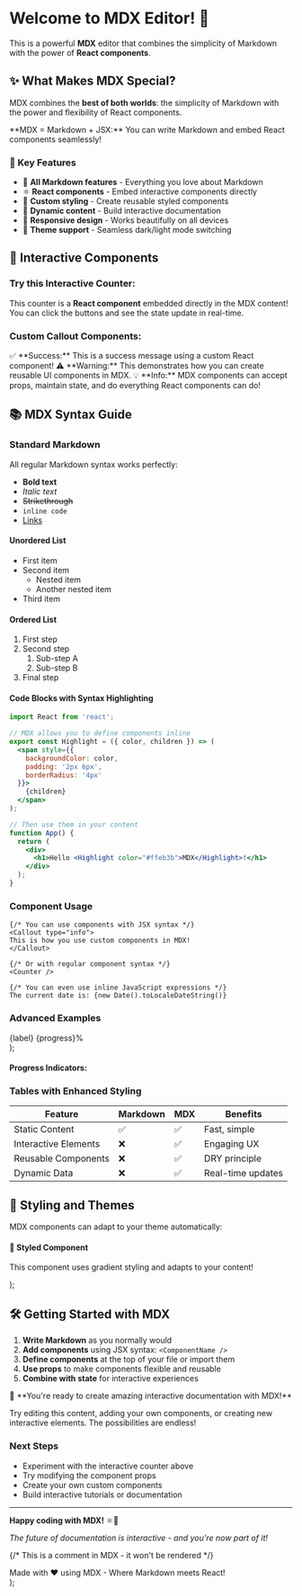 # Welcome to MDX Editor! 🚀

This is a powerful **MDX** editor that combines the simplicity of Markdown with the power of **React components**.


## ✨ What Makes MDX Special?

MDX combines the **best of both worlds**: the simplicity of Markdown with the power and flexibility of React components.

<Callout type="info">
**MDX = Markdown + JSX:** You can write Markdown and embed React components seamlessly!
</Callout>

### 🎯 Key Features

- 🚀 **All Markdown features** - Everything you love about Markdown
- ⚛️ **React components** - Embed interactive components directly  
- 🎨 **Custom styling** - Create reusable styled components
- 🔧 **Dynamic content** - Build interactive documentation
- 📱 **Responsive design** - Works beautifully on all devices
- 🌙 **Theme support** - Seamless dark/light mode switching

## 🧩 Interactive Components

### Try this Interactive Counter:

<Counter />

This counter is a **React component** embedded directly in the MDX content! You can click the buttons and see the state update in real-time.

### Custom Callout Components:

<Callout type="success">
✅ **Success:** This is a success message using a custom React component!
</Callout>

<Callout type="warning">
⚠️ **Warning:** This demonstrates how you can create reusable UI components in MDX.
</Callout>

<Callout type="info">
💡 **Info:** MDX components can accept props, maintain state, and do everything React components can do!
</Callout>

## 📚 MDX Syntax Guide

### Standard Markdown

All regular Markdown syntax works perfectly:

- **Bold text**
- *Italic text*
- ~~Strikethrough~~
- `inline code`
- [Links](https://mdxjs.com/)

#### Unordered List
- First item
- Second item
  - Nested item
  - Another nested item
- Third item

#### Ordered List
1. First step
2. Second step
   1. Sub-step A
   2. Sub-step B
3. Final step

#### Code Blocks with Syntax Highlighting

```jsx
import React from 'react';

// MDX allows you to define components inline
export const Highlight = ({ color, children }) => (
  <span style={{ 
    backgroundColor: color, 
    padding: '2px 6px', 
    borderRadius: '4px' 
  }}>
    {children}
  </span>
);

// Then use them in your content
function App() {
  return (
    <div>
      <h1>Hello <Highlight color="#ffeb3b">MDX</Highlight>!</h1>
    </div>
  );
}
```

### Component Usage

```mdx
{/* You can use components with JSX syntax */}
<Callout type="info">
This is how you use custom components in MDX!
</Callout>

{/* Or with regular component syntax */}
<Counter />

{/* You can even use inline JavaScript expressions */}
The current date is: {new Date().toLocaleDateString()}
```

### Advanced Examples

  <div style={{ margin: '20px 0' }}>
    <div style={{ display: 'flex', justifyContent: 'space-between', marginBottom: '4px' }}>
      <span>{label}</span>
      <span>{progress}%</span>
    </div>
    <div style={{ 
      width: '100%', 
      height: '20px', 
      backgroundColor: '#e0e0e0', 
      borderRadius: '10px',
      overflow: 'hidden'
    }}>
      <div style={{
        width: `${progress}%`,
        height: '100%',
        backgroundColor: '#4caf50',
        borderRadius: '10px',
        transition: 'width 0.3s ease'
      }} />
    </div>
  </div>
);

#### Progress Indicators:

<ProgressBar progress={75} label="Project Completion" />
<ProgressBar progress={90} label="Learning MDX" />
<ProgressBar progress={60} label="Component Mastery" />

### Tables with Enhanced Styling

| Feature | Markdown | MDX | Benefits |
|---------|----------|-----|----------|
| Static Content | ✅ | ✅ | Fast, simple |
| Interactive Elements | ❌ | ✅ | Engaging UX |
| Reusable Components | ❌ | ✅ | DRY principle |
| Dynamic Data | ❌ | ✅ | Real-time updates |

## 🎨 Styling and Themes

MDX components can adapt to your theme automatically:

  <div style={{
    padding: '20px',
    borderRadius: '8px',
    margin: '16px 0',
    background: 'linear-gradient(135deg, #667eea 0%, #764ba2 100%)',
    color: 'white',
    textAlign: 'center'
  }}>
    <h4>🎨 Styled Component</h4>
    <p>This component uses gradient styling and adapts to your content!</p>
  </div>
);

<ThemeBox />

## 🛠️ Getting Started with MDX

1. **Write Markdown** as you normally would
2. **Add components** using JSX syntax: `<ComponentName />`
3. **Define components** at the top of your file or import them
4. **Use props** to make components flexible and reusable
5. **Combine with state** for interactive experiences

<Callout type="success">
🎉 **You're ready to create amazing interactive documentation with MDX!**

Try editing this content, adding your own components, or creating new interactive elements. The possibilities are endless!
</Callout>

### Next Steps

- Experiment with the interactive counter above
- Try modifying the component props
- Create your own custom components
- Build interactive tutorials or documentation

---

**Happy coding with MDX!** ⚛️📝

*The future of documentation is interactive - and you're now part of it!*

{/* This is a comment in MDX - it won't be rendered */}
  <div style={{
    marginTop: '40px',
    padding: '20px',
    textAlign: 'center',
    borderTop: '2px solid #eee',
    color: '#666',
    fontStyle: 'italic'
  }}>
    Made with ❤️ using MDX - Where Markdown meets React!
  </div>
);

<Footer />